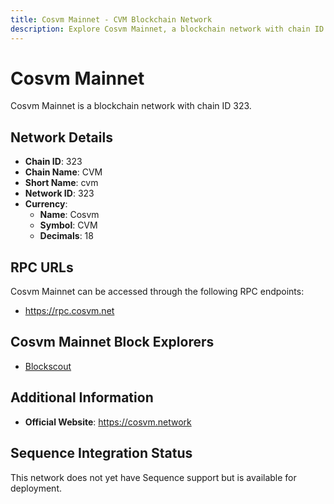 ```yaml
--- 
title: Cosvm Mainnet - CVM Blockchain Network
description: Explore Cosvm Mainnet, a blockchain network with chain ID 323. Learn about its native currency, Cosvm, and how to interact with the network.
---
```


# Cosvm Mainnet

Cosvm Mainnet is a blockchain network with chain ID 323.

## Network Details

- **Chain ID**: 323
- **Chain Name**: CVM
- **Short Name**: cvm
- **Network ID**: 323
- **Currency**: 
  - **Name**: Cosvm
  - **Symbol**: CVM
  - **Decimals**: 18

## RPC URLs

Cosvm Mainnet can be accessed through the following RPC endpoints:

- https://rpc.cosvm.net

## Cosvm Mainnet Block Explorers

- [Blockscout](https://explorer.cosvm.net)

## Additional Information

- **Official Website**: https://cosvm.network

## Sequence Integration Status

This network does not yet have Sequence support but is available for deployment.
